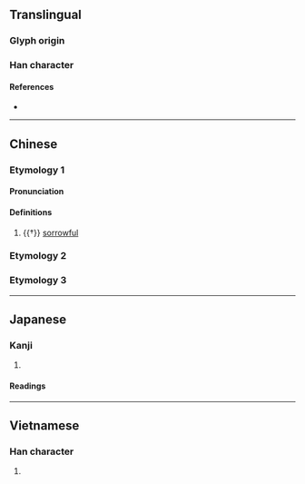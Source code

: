 {{also|驚}}
{{character info/new}}
==Translingual==

===Glyph origin===
{{Han etym}}
{{Han compound|ls=psc
|心|c1=s|t1=heart|alt1=忄
|京|c2=p
}}

===Han character===
{{Han char|rn=61|rad=心|as=08|sn=11|four=90096|canj=PYRF|ids=⿰忄京}}

====References====
* {{Han ref|kx=0390.110|dkj=10767|dj=0724.090|hdz=42318.030|uh=60CA|ud=24778|bh=D561|bd=54625}}

----

==Chinese==

===Etymology 1===
{{zh-forms}}

====Pronunciation====
{{zh-pron
|m=liáng
|cat=a
}}

====Definitions====
{{zh-hanzi}}

# {{†}} [[sorrowful]]

===Etymology 2===
{{zh-see|驚}}

===Etymology 3===
{{zh-see|悢|v}}

----

==Japanese==

===Kanji===
{{ja-kanji|grade=|rs=心08}}

# {{defn|lang=ja|sort=心08}}

====Readings====
{{ja-readings
|goon=ろう
|kanon=りょう
|kun=かな-しむ}}

----

==Vietnamese==

===Han character===
{{vi-hantu|[[kinh]]|rs=心08}}

# {{defn|lang=vi|sort=心08}}